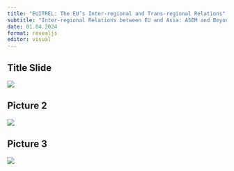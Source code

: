 ```yaml
---
title: "EUITREL: The EU’s Inter-regional and Trans-regional Relations"
subtitle: "Inter-regional Relations between EU and Asia: ASEM and Beyond"
date: 01.04.2024
format: revealjs
editor: visual
---
```


## Title Slide

![](/lecture/images/Yeşil%20ile%20Küre%20Simgesi%20Gençlik%20Ağı%20Konferansı%20Afiş%20(59).png)

## Picture 2

![](/lecture/images/WhatsApp%20Image%202024-01-04%20at%2011.44.41%20AM%20(1).jpeg)

## Picture 3

![](/lecture/images/WhatsApp%20Image%202024-01-04%20at%2011.44.41%20AM.jpeg)

